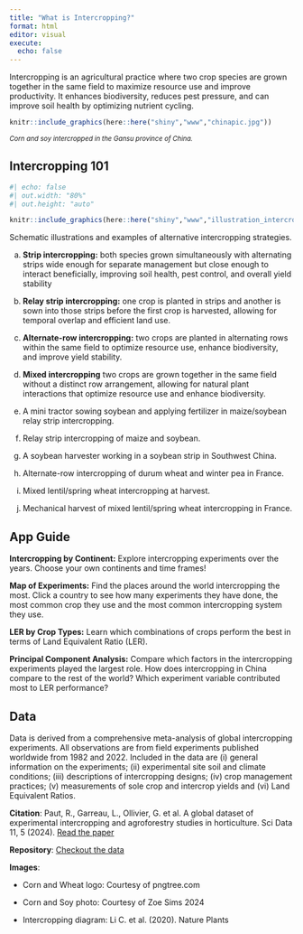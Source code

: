 ```yaml
---
title: "What is Intercropping?"
format: html
editor: visual
execute:
  echo: false
---
```


Intercropping is an agricultural practice where two crop species are grown together in the same field to maximize resource use and improve productivity. It enhances biodiversity, reduces pest pressure, and can improve soil health by optimizing nutrient cycling.

```r
knitr::include_graphics(here::here("shiny","www","chinapic.jpg"))
```
<small>*Corn and soy intercropped in the Gansu province of China.*</small>

::: panel-tabset
## Intercropping 101

```r
#| echo: false
#| out.width: "80%"
#| out.height: "auto"

knitr::include_graphics(here::here("shiny","www","illustration_intercropping.png"))
```

Schematic illustrations and examples of alternative intercropping strategies.

a. **Strip intercropping:** both species grown simultaneously with alternating strips wide enough for separate management but close enough to interact beneficially, improving soil health, pest control, and overall yield stability

b. **Relay strip intercropping:** one crop is planted in strips and another is sown into those strips before the first crop is harvested, allowing for temporal overlap and efficient land use.

c. **Alternate-row intercropping:** two crops are planted in alternating rows within the same field to optimize resource use, enhance biodiversity, and improve yield stability.

d. **Mixed intercropping** two crops are grown together in the same field without a distinct row arrangement, allowing for natural plant interactions that optimize resource use and enhance biodiversity.

e. A mini tractor sowing soybean and applying fertilizer in maize/soybean relay strip intercropping.

f. Relay strip intercropping of maize and soybean.

g. A soybean harvester working in a soybean strip in Southwest China.

h. Alternate-row intercropping of durum wheat and winter pea in France.

i. Mixed lentil/spring wheat intercropping at harvest.

j. Mechanical harvest of mixed lentil/spring wheat intercropping in France.

## App Guide

**Intercropping by Continent:** Explore intercropping experiments over the years. Choose your own continents and time frames!

**Map of Experiments:** Find the places around the world intercropping the most. Click a country to see how many experiments they have done, the most common crop they use and the most common intercropping system they use.

**LER by Crop Types:** Learn which combinations of crops perform the best in terms of Land Equivalent Ratio (LER).

**Principal Component Analysis:** Compare which factors in the intercropping experiments played the largest role. How does intercropping in China compare to the rest of the world? Which experiment variable contributed most to LER performance?

## Data

Data is derived from a comprehensive meta-analysis of global intercropping experiments. All observations are from field experiments published worldwide from 1982 and 2022. Included in the data are (i) general information on the experiments; (ii) experimental site soil and climate conditions; (iii) descriptions of intercropping designs; (iv) crop management practices; (v) measurements of sole crop and intercrop yields and (vi) Land Equivalent Ratios.

**Citation**: Paut, R., Garreau, L., Ollivier, G. et al. A global dataset of experimental intercropping and agroforestry studies in horticulture. Sci Data 11, 5 (2024). <a href="https://www.nature.com/articles/s41597-023-02831-7" target="_blank">Read the paper</a>

**Repository**: <a href="https://entrepot.recherche.data.gouv.fr/dataset.xhtml?persistentId=doi:10.57745/HV33V1" target="_blank">Checkout the data</a>

**Images**:

- Corn and Wheat logo: Courtesy of pngtree.com

- Corn and Soy photo: Courtesy of Zoe Sims 2024

- Intercropping diagram: Li C. et al. (2020). Nature Plants

:::
